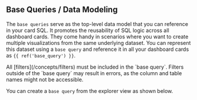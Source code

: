 ## Base Queries / Data Modeling

The `base queries` serve as the top-level data model that you can reference in your card SQL. It promotes the reusability of SQL logic across all dashboard cards. They come handy in scenarios where you want to create multiple visualizations from the same underlying dataset. You can represent this dataset using a `base query` and reference it in all your dashboard cards as `{{ ref('base_query') }}`.

 
<Callout  emoji="⚠️">
  All [filters](/concepts/filters) must be included in the `base query`. Filters outside of the `base query` may result in errors, as the column and table names might not be accessible.
</Callout

>

You can create a `base query` from the explorer view as shown below.
